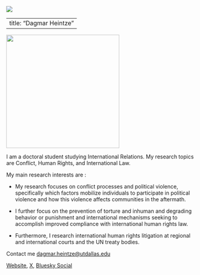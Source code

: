 ![](images/IMG_4771-2.jpg)

---
title: "Dagmar Heintze"
---

![](images/profile.jpg){width="300"}

I am a doctoral student studying International Relations. My research topics are Conflict, Human Rights, and International Law.

My main research interests are :

-   My research focuses on conflict processes and political violence, specifically which factors mobilize individuals to participate in political violence and how this violence affects communities in the aftermath.

-   I further focus on the prevention of torture and inhuman and degrading behavior or punishment and international mechanisms seeking to accomplish improved compliance with international human rights law.

-   Furthermore, I research international human rights litigation at regional and international courts and the UN treaty bodies.

Contact me [dagmar.heintze\@utdallas.edu](mailto:dagmar.heintze@utdallas.edu)

[Website](https://dagmarheintze.github.io), [X](https://twitter.com/DagmarHeintze),
[Bluesky Social](https://bsky.app/profile/dagmarheintze.bsky.social)

```         
```
